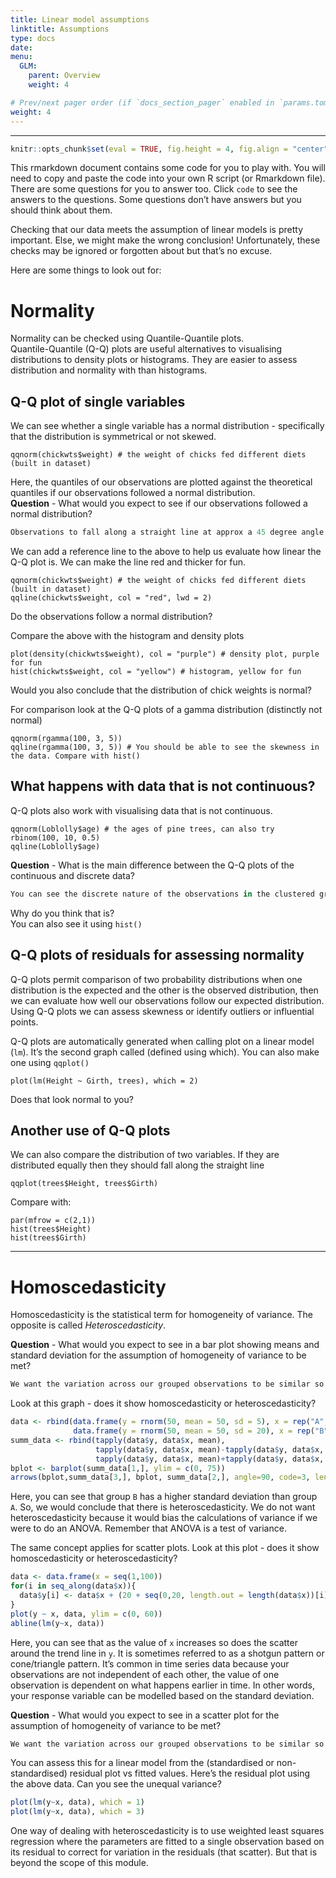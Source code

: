 ```yaml
---
title: Linear model assumptions
linktitle: Assumptions
type: docs
date:
menu:
  GLM:
    parent: Overview
    weight: 4

# Prev/next pager order (if `docs_section_pager` enabled in `params.toml`)
weight: 4
---
```

***
```r
knitr::opts_chunk$set(eval = TRUE, fig.height = 4, fig.align = "center")
```

This rmarkdown document contains some code for you to play with. You will need to copy and paste the code into your own R script (or Rmarkdown file). There are some questions for you to answer too. Click `code` to see the answers to the questions. Some questions don't have answers but you should think about them.  

Checking that our data meets the assumption of linear models is pretty important. Else, we might make the wrong conclusion! Unfortunately, these checks may be ignored or forgotten about but that's no excuse.  

Here are some things to look out for:

# Normality

Normality can be checked using Quantile-Quantile plots.  
Quantile-Quantile (Q-Q) plots are useful alternatives to visualising distributions to density plots or histograms. They are easier to assess distribution and normality with than histograms.

## Q-Q plot of single variables

We can see whether a single variable has a normal distribution - specifically that the distribution is symmetrical or not skewed.

```
qqnorm(chickwts$weight) # the weight of chicks fed different diets (built in dataset)
```

Here, the quantiles of our observations are plotted against the theoretical quantiles if our observations followed a normal distribution.  
**Question** - What would you expect to see if our observations followed a normal distribution?
```r
Observations to fall along a straight line at approx a 45 degree angle
```

We can add a reference line to the above to help us evaluate how linear the Q-Q plot is. We can make the line red and thicker for fun.
```
qqnorm(chickwts$weight) # the weight of chicks fed different diets (built in dataset)
qqline(chickwts$weight, col = "red", lwd = 2)
```
Do the observations follow a normal distribution?  

Compare the above with the histogram and density plots
```
plot(density(chickwts$weight), col = "purple") # density plot, purple for fun
hist(chickwts$weight, col = "yellow") # histogram, yellow for fun
```
Would you also conclude that the distribution of chick weights is normal?  

For comparison look at the Q-Q plots of a gamma distribution (distinctly not normal)
```
qqnorm(rgamma(100, 3, 5))
qqline(rgamma(100, 3, 5)) # You should be able to see the skewness in the data. Compare with hist()
```

## What happens with data that is not continuous? 

Q-Q plots also work with visualising data that is not continuous.
```
qqnorm(Loblolly$age) # the ages of pine trees, can also try rbinom(100, 10, 0.5)
qqline(Loblolly$age)
```

**Question** - What is the main difference between the Q-Q plots of the continuous and discrete data?
```r
You can see the discrete nature of the observations in the clustered groupings in the QQ plot - the staircase pattern
```
Why do you think that is?  
You can also see it using `hist()`

## Q-Q plots of residuals for assessing normality
Q-Q plots permit comparison of two probability distributions when one distribution is the expected and the other is the observed distribution, then we can evaluate how well our observations follow our expected distribution. Using Q-Q plots we can assess skewness or identify outliers or influential points.

Q-Q plots are automatically generated when calling plot on a linear model (`lm`). It's the second graph called (defined using which). You can also make one using `qqplot()`
```
plot(lm(Height ~ Girth, trees), which = 2)
```
Does that look normal to you?

## Another use of Q-Q plots
We can also compare the distribution of two variables. If they are distributed equally then they should fall along the straight line
```
qqplot(trees$Height, trees$Girth)
```
Compare with:
```
par(mfrow = c(2,1))
hist(trees$Height)
hist(trees$Girth)
```

***

# Homoscedasticity

Homoscedasticity is the statistical term for homogeneity of variance. The opposite is called *Heteroscedasticity*. 

**Question** - What would you expect to see in a bar plot showing means and standard deviation for the assumption of homogeneity of variance to be met?
```r
We want the variation across our grouped observations to be similar so the error bars of standard deviation should also be similar.
```

Look at this graph - does it show homoscedasticity or heteroscedasticity?
```r
data <- rbind(data.frame(y = rnorm(50, mean = 50, sd = 5), x = rep("A", 50)),
              data.frame(y = rnorm(50, mean = 50, sd = 20), x = rep("B", 50)))
summ_data <- rbind(tapply(data$y, data$x, mean),
                   tapply(data$y, data$x, mean)-tapply(data$y, data$x, sd),
                   tapply(data$y, data$x, mean)+tapply(data$y, data$x, sd))
bplot <- barplot(summ_data[1,], ylim = c(0, 75))
arrows(bplot,summ_data[3,], bplot, summ_data[2,], angle=90, code=3, length=0.1) 
```

Here, you can see that group `B` has a higher standard deviation than group `A`. So, we would conclude that there is heteroscedasticity. We do not want heteroscedasticity because it would bias the calculations of variance if we were to do an ANOVA. Remember that ANOVA is a test of variance.

The same concept applies for scatter plots. Look at this plot - does it show homoscedasticity or heteroscedasticity?
```r
data <- data.frame(x = seq(1,100))
for(i in seq_along(data$x)){
  data$y[i] <- data$x + (20 + seq(0,20, length.out = length(data$x))[i]) + rnorm(1, 0, seq(1,15, length.out = length(data$x))[i])
}
plot(y ~ x, data, ylim = c(0, 60))
abline(lm(y~x, data))
```

Here, you can see that as the value of `x` increases so does the scatter around the trend line in `y`. It is sometimes referred to as a shotgun pattern or cone/triangle pattern. It's common in time series data because your observations are not independent of each other, the value of one observation is dependent on what happens earlier in time. In other words, your response variable can be modelled based on the standard deviation.

**Question** - What would you expect to see in a scatter plot for the assumption of homogeneity of variance to be met?
```r
We want the variation across our grouped observations to be similar so the spread of observations along they axis (vertically) across the values of x (horizontally) should be similar.
```

You can assess this for a linear model from the (standardised or non-standardised) residual plot vs fitted values. Here's the residual plot using the above data. Can you see the unequal variance?

```r
plot(lm(y~x, data), which = 1)
plot(lm(y~x, data), which = 3)
```

One way of dealing with heteroscedasticity is to use weighted least squares regression where the parameters are fitted to a single observation based on its residual to correct for variation in the residuals (that scatter). But that is beyond the scope of this module.
